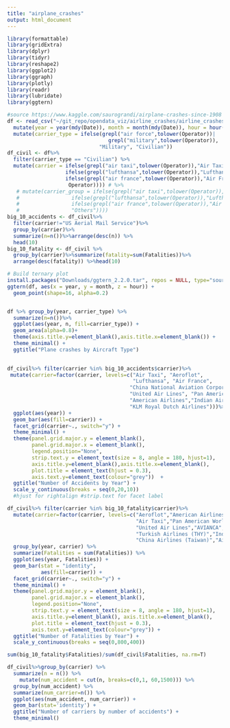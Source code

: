 ```yaml
---
title: "airplane_crashes"
output: html_document
---
```


```r
library(formattable)
library(gridExtra)
library(dplyr)
library(tidyr)
library(reshape2)
library(ggplot2)
library(ggraph)
library(plotly)
library(readr)
library(lubridate)
library(ggtern)
```


```r
#source https://www.kaggle.com/saurograndi/airplane-crashes-since-1908
df <- read_csv("~/git_repo/opendata_viz/airline_crashes/airline_crashes.csv") %>%
  mutate(year = year(mdy(Date)), month = month(mdy(Date)), hour = hour(hm(Time))) %>%
  mutate(carrier_type = ifelse(grepl("air force",tolower(Operator))|
                                 grepl("military",tolower(Operator)),
                              "Military", "Civilian")) 
df_civil <- df%>% 
  filter(carrier_type == "Civilian") %>%
  mutate(carrier = ifelse(grepl("air taxi",tolower(Operator)),"Air Taxi",
                   ifelse(grepl("lufthansa",tolower(Operator)),"Lufthansa",
                   ifelse(grepl("air france",tolower(Operator)),"Air France",
                    Operator)))) # %>%
   # mutate(carrier_group = ifelse(grepl("air taxi",tolower(Operator)),"Air Taxi",
   #                 ifelse(grepl("lufthansa",tolower(Operator)),"Lufthansa",
   #                 ifelse(grepl("air france",tolower(Operator)),"Air France",
   #                 "Others"))))
big_10_accidents <- df_civil%>%
  filter(carrier!="US Aerial Mail Service")%>%
  group_by(carrier)%>%
  summarize(n=n())%>%arrange(desc(n)) %>%
  head(10)
big_10_fatality <- df_civil %>%
  group_by(carrier)%>%summarize(fatality=sum(Fatalities))%>%
  arrange(desc(fatality)) %>%head(10)
```

```r
# Build ternary plot
install.packages("Downloads/ggtern_2.2.0.tar", repos = NULL, type="source")
ggtern(df, aes(x = year, y = month, z = hour)) +
  geom_point(shape=16, alpha=0.2)
```

```r

```

```r
df %>% group_by(year, carrier_type) %>%
  summarize(n=n())%>%
  ggplot(aes(year, n, fill=carrier_type)) + 
  geom_area(alpha=0.8)+ 
  theme(axis.title.y=element_blank(),axis.title.x=element_blank()) +
  theme_minimal() + 
  ggtitle("Plane crashes by Aircraft Type") 
    
```
```r
df_civil%>% filter(carrier %in% big_10_accidents$carrier)%>% 
 mutate(carrier=factor(carrier, levels=c("Air Taxi", "Aeroflot",
                                         "Lufthansa", "Air France",
                                        "China National Aviation Corporation",
                                        "United Air Lines", "Pan American World Airways",
                                        "American Airlines","Indian Airlines",
                                        "KLM Royal Dutch Airlines")))%>%
  ggplot(aes(year)) +
  geom_bar(aes(fill=carrier)) +
  facet_grid(carrier~., switch="y") +
  theme_minimal() +
  theme(panel.grid.major.y = element_blank(), 
        panel.grid.major.x = element_blank(),
        legend.position="None",
        strip.text.y = element_text(size = 8, angle = 180, hjust=1),
        axis.title.y=element_blank(),axis.title.x=element_blank(),
        plot.title = element_text(hjust = 0.3),
        axis.text.y=element_text(colour="grey"))  +
  ggtitle("Number of Accidents by Year") +
  scale_y_continuous(breaks = seq(0,20,10)) 
  #hjust for rightalign #strip.text for facet label
```
```r
df_civil%>% filter(carrier %in% big_10_fatality$carrier)%>%
  mutate(carrier=factor(carrier, levels=c("Aeroflot","American Airlines",
                                          "Air Taxi","Pan American World Airways",
                                          "United Air Lines","AVIANCA",
                                          "Turkish Airlines (THY)","Indian Airlines",
                                          "China Airlines (Taiwan)","Air India")))%>%
  group_by(year, carrier) %>%
  summarize(Fatalities = sum(Fatalities)) %>%
  ggplot(aes(year, Fatalities)) +
  geom_bar(stat = "identity", 
           aes(fill=carrier)) +
  facet_grid(carrier~., switch="y") +
  theme_minimal() +
  theme(panel.grid.major.y = element_blank(), 
        panel.grid.major.x = element_blank(),
        legend.position="None",
        strip.text.y = element_text(size = 8, angle = 180, hjust=1),
        axis.title.y=element_blank(), axis.title.x=element_blank(),
        plot.title = element_text(hjust = 0.3),
        axis.text.y=element_text(colour="grey")) +
  ggtitle("Number of Fatalities by Year") +
  scale_y_continuous(breaks = seq(0,800,400))
```

```r
sum(big_10_fatality$Fatalities)/sum(df_civil$Fatalities, na.rm=T)

```

```r
df_civil%>%group_by(carrier) %>% 
  summarize(n = n()) %>%
    mutate(num_accident = cut(n, breaks=c(0,1, 60,1500))) %>%
  group_by(num_accident) %>%
  summarize(num_carrier=n()) %>%
  ggplot(aes(num_accident, num_carrier)) + 
  geom_bar(stat='identity') + 
  ggtitle("Number of carriers by number of accidents") +
  theme_minimal()
  
```

```r

```





